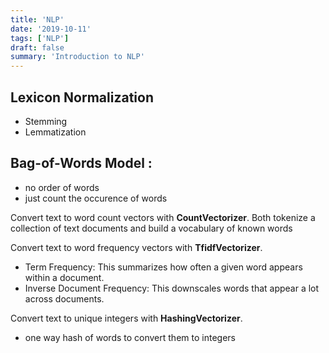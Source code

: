 ```yaml
---
title: 'NLP'
date: '2019-10-11'
tags: ['NLP']
draft: false
summary: 'Introduction to NLP'
---
```


## Lexicon Normalization

- Stemming
- Lemmatization

## Bag-of-Words Model :

- no order of words
- just count the occurence of words

Convert text to word count vectors with **CountVectorizer**.
Both tokenize a collection of text documents and build a vocabulary of known words

Convert text to word frequency vectors with **TfidfVectorizer**.

- Term Frequency: This summarizes how often a given word appears within a document.
- Inverse Document Frequency: This downscales words that appear a lot across documents.

Convert text to unique integers with **HashingVectorizer**.

- one way hash of words to convert them to integers
